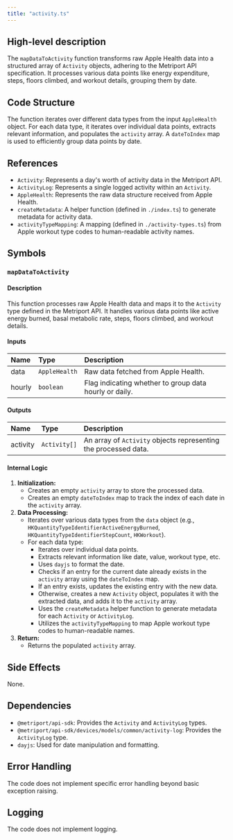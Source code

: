 ```yaml
---
title: "activity.ts"
---
```


## High-level description
The `mapDataToActivity` function transforms raw Apple Health data into a structured array of `Activity` objects, adhering to the Metriport API specification. It processes various data points like energy expenditure, steps, floors climbed, and workout details, grouping them by date.

## Code Structure
The function iterates over different data types from the input `AppleHealth` object. For each data type, it iterates over individual data points, extracts relevant information, and populates the `activity` array. A `dateToIndex` map is used to efficiently group data points by date.

## References
- `Activity`: Represents a day's worth of activity data in the Metriport API.
- `ActivityLog`: Represents a single logged activity within an `Activity`.
- `AppleHealth`: Represents the raw data structure received from Apple Health.
- `createMetadata`: A helper function (defined in `./index.ts`) to generate metadata for activity data.
- `activityTypeMapping`: A mapping (defined in `./activity-types.ts`) from Apple workout type codes to human-readable activity names.

## Symbols

### `mapDataToActivity`
#### Description
This function processes raw Apple Health data and maps it to the `Activity` type defined in the Metriport API. It handles various data points like active energy burned, basal metabolic rate, steps, floors climbed, and workout details.

#### Inputs
| Name | Type | Description |
|:-----|:-----|:------------|
| data | `AppleHealth` | Raw data fetched from Apple Health. |
| hourly | `boolean` | Flag indicating whether to group data hourly or daily. |

#### Outputs
| Name | Type | Description |
|:-----|:-----|:------------|
| activity | `Activity[]` | An array of `Activity` objects representing the processed data. |

#### Internal Logic
1. **Initialization:**
   - Creates an empty `activity` array to store the processed data.
   - Creates an empty `dateToIndex` map to track the index of each date in the `activity` array.
2. **Data Processing:**
   - Iterates over various data types from the `data` object (e.g., `HKQuantityTypeIdentifierActiveEnergyBurned`, `HKQuantityTypeIdentifierStepCount`, `HKWorkout`).
   - For each data type:
     - Iterates over individual data points.
     - Extracts relevant information like date, value, workout type, etc.
     - Uses `dayjs` to format the date.
     - Checks if an entry for the current date already exists in the `activity` array using the `dateToIndex` map.
     - If an entry exists, updates the existing entry with the new data.
     - Otherwise, creates a new `Activity` object, populates it with the extracted data, and adds it to the `activity` array.
     - Uses the `createMetadata` helper function to generate metadata for each `Activity` or `ActivityLog`.
     - Utilizes the `activityTypeMapping` to map Apple workout type codes to human-readable names.
3. **Return:**
   - Returns the populated `activity` array.

## Side Effects
None.

## Dependencies
- `@metriport/api-sdk`: Provides the `Activity` and `ActivityLog` types.
- `@metriport/api-sdk/devices/models/common/activity-log`: Provides the `ActivityLog` type.
- `dayjs`: Used for date manipulation and formatting.

## Error Handling
The code does not implement specific error handling beyond basic exception raising.

## Logging
The code does not implement logging.

